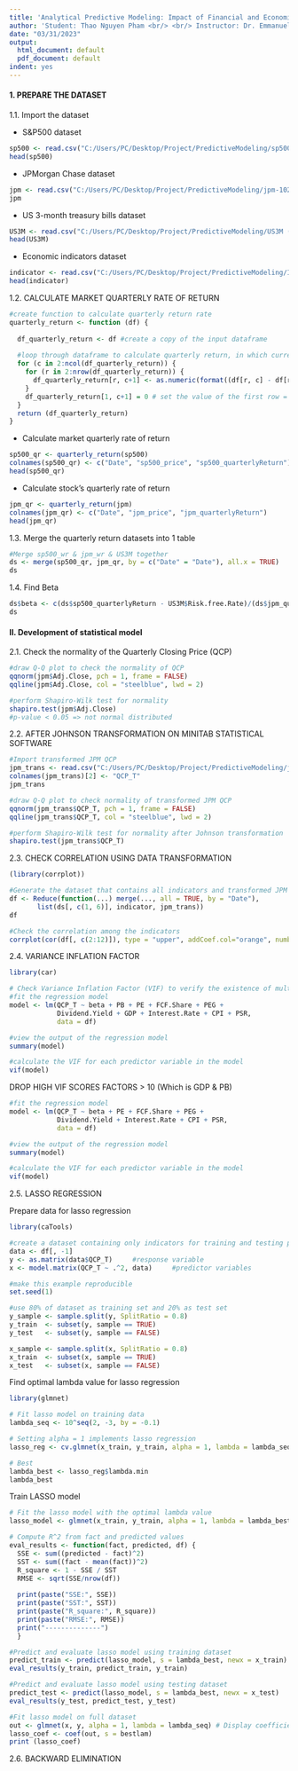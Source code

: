 ---
title: 'Analytical Predictive Modeling: Impact of Financial and Economic Indicators on Stock'
author: 'Student: Thao Nguyen Pham <br/> <br/> Instructor: Dr. Emmanuel Thompson'
date: "03/31/2023"
output:
  html_document: default
  pdf_document: default
indent: yes
---
#### **1. PREPARE THE DATASET**

1.1. Import the dataset

* S&P500 dataset 

```{r}
sp500 <- read.csv("C:/Users/PC/Desktop/Project/PredictiveModeling/sp500-1022 (Used).csv")
head(sp500)
```

* JPMorgan Chase dataset 

```{r}
jpm <- read.csv("C:/Users/PC/Desktop/Project/PredictiveModeling/jpm-1022 (Used).csv")
jpm
```

* US 3-month treasury bills dataset 

```{r}
US3M <- read.csv("C:/Users/PC/Desktop/Project/PredictiveModeling/US3M (Used).csv", fileEncoding = 'UTF-8-BOM')
head(US3M)
```

* Economic indicators dataset 

```{r}
indicator <- read.csv("C:/Users/PC/Desktop/Project/PredictiveModeling/Indicators (Used).csv", fileEncoding = 'UTF-8-BOM')
head(indicator)
```

1.2. CALCULATE MARKET QUARTERLY RATE OF RETURN 

```{r}
#create function to calculate quarterly return rate
quarterly_return <- function (df) {
  
  df_quarterly_return <- df #create a copy of the input dataframe
  
  #loop through dataframe to calculate quarterly return, in which current quarter return = ((current price - previous price)/previous price)*100
  for (c in 2:ncol(df_quarterly_return)) {
    for (r in 2:nrow(df_quarterly_return)) {
      df_quarterly_return[r, c+1] <- as.numeric(format((df[r, c] - df[r-1, c])/df[r-1, c]*100), digits = 4)
    }
    df_quarterly_return[1, c+1] = 0 # set the value of the first row = 0 
  }
  return (df_quarterly_return)
}
```

* Calculate market quarterly rate of return
```{r}
sp500_qr <- quarterly_return(sp500)
colnames(sp500_qr) <- c("Date", "sp500_price", "sp500_quarterlyReturn")
head(sp500_qr)
```

* Calculate stock's quarterly rate of return
```{r}
jpm_qr <- quarterly_return(jpm)
colnames(jpm_qr) <- c("Date", "jpm_price", "jpm_quarterlyReturn")
head(jpm_qr)
```

1.3. Merge the quarterly return datasets into 1 table

```{r}
#Merge sp500_wr & jpm_wr & US3M together
ds <- merge(sp500_qr, jpm_qr, by = c("Date" = "Date"), all.x = TRUE)
ds
```

1.4. Find Beta

```{r}
ds$beta <- c(ds$sp500_quarterlyReturn - US3M$Risk.free.Rate)/(ds$jpm_quarterlyReturn - US3M$Risk.free.Rate)
ds
```

#### **II. Development of statistical model**

2.1. Check the normality of the Quarterly Closing Price (QCP)

```{r}
#draw Q-Q plot to check the normality of QCP
qqnorm(jpm$Adj.Close, pch = 1, frame = FALSE)
qqline(jpm$Adj.Close, col = "steelblue", lwd = 2)
```

```{r}
#perform Shapiro-Wilk test for normality
shapiro.test(jpm$Adj.Close) 
#p-value < 0.05 => not normal distributed
```

2.2. AFTER JOHNSON TRANSFORMATION ON MINITAB STATISTICAL SOFTWARE

```{r}
#Import transformed JPM QCP
jpm_trans <- read.csv("C:/Users/PC/Desktop/Project/PredictiveModeling/jpm_trans.csv", fileEncoding = 'UTF-8-BOM')
colnames(jpm_trans)[2] <- "QCP_T"
jpm_trans
```

```{r}
#draw Q-Q plot to check normality of transformed JPM QCP
qqnorm(jpm_trans$QCP_T, pch = 1, frame = FALSE)
qqline(jpm_trans$QCP_T, col = "steelblue", lwd = 2)
```

```{r}
#perform Shapiro-Wilk test for normality after Johnson transformation
shapiro.test(jpm_trans$QCP_T) 
```

2.3. CHECK CORRELATION USING DATA TRANSFORMATION

```{r}
(library(corrplot))
```

```{r}
#Generate the dataset that contains all indicators and transformed JPM QCP
df <- Reduce(function(...) merge(..., all = TRUE, by = "Date"),
       list(ds[, c(1, 6)], indicator, jpm_trans))
df
```

```{r}
#Check the correlation among the indicators
corrplot(cor(df[, c(2:12)]), type = "upper", addCoef.col="orange", number.cex=0.75)
``` 

2.4. VARIANCE INFLATION FACTOR

```{r}
library(car)  
```

```{r}
# Check Variance Inflation Factor (VIF) to verify the existence of multicollinearity among attributable indicators
#fit the regression model
model <- lm(QCP_T ~ beta + PB + PE + FCF.Share + PEG + 
            Dividend.Yield + GDP + Interest.Rate + CPI + PSR,
            data = df)

#view the output of the regression model
summary(model)

#calculate the VIF for each predictor variable in the model
vif(model)
```

DROP HIGH VIF SCORES FACTORS > 10 (Which is GDP & PB)
```{r}
#fit the regression model
model <- lm(QCP_T ~ beta + PE + FCF.Share + PEG + 
            Dividend.Yield + Interest.Rate + CPI + PSR,
            data = df)

#view the output of the regression model
summary(model)

#calculate the VIF for each predictor variable in the model
vif(model)
```

2.5. LASSO REGRESSION

Prepare data for lasso regression
```{r}
library(caTools)
```

```{r}
#create a dataset containing only indicators for training and testing purpose
data <- df[, -1]
y <- as.matrix(data$QCP_T)     #response variable
x <- model.matrix(QCP_T ~ .^2, data)     #predictor variables

#make this example reproducible
set.seed(1)

#use 80% of dataset as training set and 20% as test set
y_sample <- sample.split(y, SplitRatio = 0.8)
y_train  <- subset(y, sample == TRUE)
y_test   <- subset(y, sample == FALSE)

x_sample <- sample.split(x, SplitRatio = 0.8)
x_train  <- subset(x, sample == TRUE)
x_test   <- subset(x, sample == FALSE)
```

Find optimal lambda value for lasso regression
```{r}
library(glmnet)
```

```{r}
# Fit lasso model on training data
lambda_seq <- 10^seq(2, -3, by = -0.1)

# Setting alpha = 1 implements lasso regression
lasso_reg <- cv.glmnet(x_train, y_train, alpha = 1, lambda = lambda_seq,standardize = TRUE, nfolds = 5) 

# Best 
lambda_best <- lasso_reg$lambda.min 
lambda_best
```

Train LASSO model

```{r}
# Fit the lasso model with the optimal lambda value
lasso_model <- glmnet(x_train, y_train, alpha = 1, lambda = lambda_best, standardize = TRUE)

# Compute R^2 from fact and predicted values
eval_results <- function(fact, predicted, df) {
  SSE <- sum((predicted - fact)^2)
  SST <- sum((fact - mean(fact))^2)
  R_square <- 1 - SSE / SST
  RMSE <- sqrt(SSE/nrow(df)) 
  
  print(paste("SSE:", SSE))
  print(paste("SST:", SST))
  print(paste("R_square:", R_square))
  print(paste("RMSE:", RMSE))
  print("--------------")
  }

#Predict and evaluate lasso model using training dataset
predict_train <- predict(lasso_model, s = lambda_best, newx = x_train)
eval_results(y_train, predict_train, y_train)

#Predict and evaluate lasso model using testing dataset
predict_test <- predict(lasso_model, s = lambda_best, newx = x_test)
eval_results(y_test, predict_test, y_test)

#Fit lasso model on full dataset
out <- glmnet(x, y, alpha = 1, lambda = lambda_seq) # Display coefficients using lambda chosen by CV
lasso_coef <- coef(out, s = bestlam)
print (lasso_coef)
```

2.6. BACKWARD ELIMINATION
```{r}
```